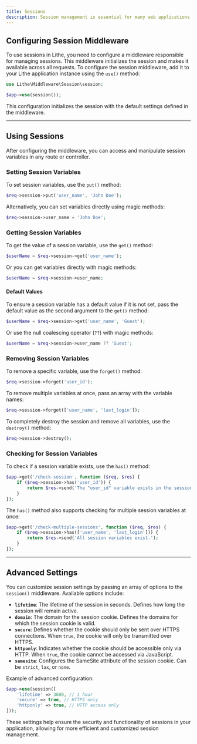 ```yaml
---
title: Sessions
description: Session management is essential for many web applications, allowing you to store user information between different requests. In this guide, you will learn how to configure and use sessions in Lithe efficiently.
---
```


## Configuring Session Middleware

To use sessions in Lithe, you need to configure a middleware responsible for managing sessions. This middleware initializes the session and makes it available across all requests. To configure the session middleware, add it to your Lithe application instance using the `use()` method:

```php
use Lithe\Middleware\Session\session;

$app->use(session());
```

This configuration initializes the session with the default settings defined in the middleware.

---

## Using Sessions

After configuring the middleware, you can access and manipulate session variables in any route or controller.

### Setting Session Variables

To set session variables, use the `put()` method:

```php
$req->session->put('user_name', 'John Doe');
```

Alternatively, you can set variables directly using magic methods:

```php
$req->session->user_name = 'John Doe';
```

### Getting Session Variables

To get the value of a session variable, use the `get()` method:

```php
$userName = $req->session->get('user_name');
```

Or you can get variables directly with magic methods:

```php
$userName = $req->session->user_name;
```

#### Default Values

To ensure a session variable has a default value if it is not set, pass the default value as the second argument to the `get()` method:

```php
$userName = $req->session->get('user_name', 'Guest');
```

Or use the null coalescing operator (`??`) with magic methods:

```php
$userName = $req->session->user_name ?? 'Guest';
```

### Removing Session Variables

To remove a specific variable, use the `forget()` method:

```php
$req->session->forget('user_id');
```

To remove multiple variables at once, pass an array with the variable names:

```php
$req->session->forget(['user_name', 'last_login']);
```

To completely destroy the session and remove all variables, use the `destroy()` method:

```php
$req->session->destroy();
```

### Checking for Session Variables

To check if a session variable exists, use the `has()` method:

```php
$app->get('/check-session', function ($req, $res) {
    if ($req->session->has('user_id')) {
        return $res->send('The "user_id" variable exists in the session.');
    }
});
```

The `has()` method also supports checking for multiple session variables at once:

```php
$app->get('/check-multiple-sessions', function ($req, $res) {
    if ($req->session->has(['user_name', 'last_login'])) {
        return $res->send('All session variables exist.');
    }
});
```

---

## Advanced Settings

You can customize session settings by passing an array of options to the `session()` middleware. Available options include:

- **`lifetime`**: The lifetime of the session in seconds. Defines how long the session will remain active.
- **`domain`**: The domain for the session cookie. Defines the domains for which the session cookie is valid.
- **`secure`**: Defines whether the cookie should only be sent over HTTPS connections. When `true`, the cookie will only be transmitted over HTTPS.
- **`httponly`**: Indicates whether the cookie should be accessible only via HTTP. When `true`, the cookie cannot be accessed via JavaScript.
- **`samesite`**: Configures the SameSite attribute of the session cookie. Can be `strict`, `lax`, or `none`.

Example of advanced configuration:

```php
$app->use(session([
    'lifetime' => 3600, // 1 hour
    'secure' => true, // HTTPS only
    'httponly' => true, // HTTP access only
]));
```

These settings help ensure the security and functionality of sessions in your application, allowing for more efficient and customized session management.